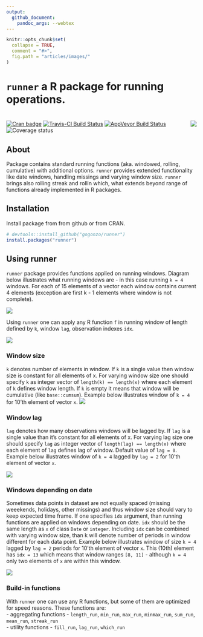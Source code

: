 ```yaml
---
output:
  github_document:
    pandoc_args: --webtex
---
```

```r
knitr::opts_chunk$set(
  collapse = TRUE,
  comment = "#>",
  fig.path = "articles/images/"
)
```

# `runner` a R package for running operations.

# <img src="vignettes/images/hexlogo.png" align="right" />

[![Cran badge](https://cranlogs.r-pkg.org/badges/runner)](https://CRAN.R-project.org/package=runner)
[![Travis-CI Build Status](https://travis-ci.org/gogonzo/runner.svg?branch=master)](https://travis-ci.org/gogonzo/runner)
[![AppVeyor Build Status](https://ci.appveyor.com/api/projects/status/github/gogonzo/runner?branch=master&svg=true)](https://ci.appveyor.com/project/gogonzo/runner)
![Coverage status](https://codecov.io/gh/gogonzo/runner/branch/master/graph/badge.svg)

## About
Package contains standard running functions (aka. windowed, rolling, cumulative) with additional options. `runner` provides extended functionality like date windows, handling missings and varying window size. `runner` brings also rolling streak and rollin which, what extends beyond range of functions already implemented in R packages.

## Installation

Install package from from github or from CRAN.

```r
# devtools::install_github("gogonzo/runner")
install.packages("runner")
```

## Using runner
`runner` package provides functions applied on running windows. Diagram below illustrates what running windows are - in this case running `k = 4` windows. For each of 15 elements of a vector each window contains current 4 elements (exception are first k - 1 elements where window is not complete).

![](vignettes/images/running_windows_explain.png)

Using `runner` one can apply any R function `f` in running window of length defined by `k`, window `lag`, observation indexes `idx`.

![](vignettes/images/using_runner.png)

### Window size
`k` denotes number of elements in window. If `k` is a single value then window size is constant for all elements of x. For varying window size one should specify `k` as integer vector of `length(k) == length(x)` where each element of `k` defines window length. If `k` is empty it means that window will be cumulative (like `base::cumsum`). Example below illustrates window of `k = 4` for 10'th element of vector `x`.
![](vignettes/images/constant_window.png)


### Window lag
`lag` denotes how many observations windows will be lagged by. If `lag` is a single value than it's constant for all elements of x. For varying lag size one should specify `lag` as integer vector of `length(lag) == length(x)` where each element of `lag` defines lag of window. Default value of `lag = 0`. Example below illustrates window of `k = 4` lagged by `lag = 2` for 10'th element of vector `x`.

![](vignettes/images/lagged_window_k_lag.png)


### Windows depending on date
Sometimes data points in dataset are not equally spaced (missing weeekends, holidays, other missings) and thus window size should vary to keep expected time frame.  If one specifies `idx` argument, than running functions are applied on windows depending on date. `idx` should be the same length as `x` of class `Date` or `integer`. Including `idx` can be combined with varying window size, than k will denote number of periods in window different for each data point. Example below illustrates window of size `k = 4` lagged by `lag = 2` periods for 10'th element of vector `x`. This (10th) element has `idx = 13` which means that window ranges `[8, 11]` - although `k = 4` only two elements of `x` are within this window. 

![](vignettes/images/custom_idx_k_lag.png)

### Build-in functions
With `runner` one can use any R functions, but some of them are optimized for speed reasons.
These functions are:  
- aggregating functions - `length_run`, `min_run`, `max_run`, `minmax_run`, `sum_run`, `mean_run`, `streak_run`  
- utility functions - `fill_run`, `lag_run`, `which_run`
